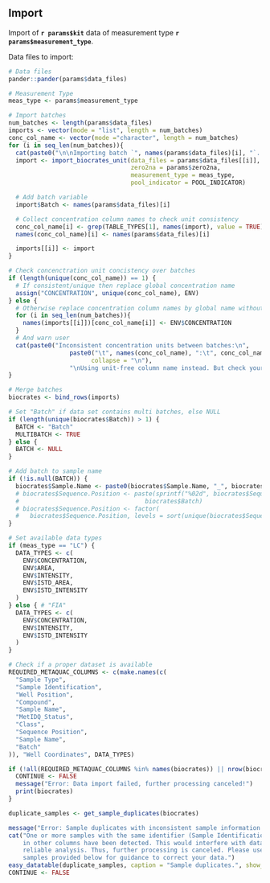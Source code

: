 ## Import

Import of **`r params$kit`** data of measurement type **`r params$measurement_type`**.

Data files to import:
```r
# Data files
pander::pander(params$data_files)
```

```r
# Measurement Type
meas_type <- params$measurement_type

# Import batches
num_batches <- length(params$data_files)
imports <- vector(mode = "list", length = num_batches)
conc_col_name <- vector(mode ="character", length = num_batches)
for (i in seq_len(num_batches)){
  cat(paste0("\n\nImporting batch `", names(params$data_files)[i], "`... "))
  import <- import_biocrates_unit(data_files = params$data_files[[i]],
                                  zero2na = params$zero2na,
                                  measurement_type = meas_type,
                                  pool_indicator = POOL_INDICATOR)

  # Add batch variable
  import$Batch <- names(params$data_files)[i]

  # Collect concentration column names to check unit consistency
  conc_col_name[i] <- grep(TABLE_TYPES[1], names(import), value = TRUE)
  names(conc_col_name)[i] <- names(params$data_files)[i]

  imports[[i]] <- import
}

# Check concenctration unit concistency over batches
if (length(unique(conc_col_name)) == 1) {
  # If consistent/unique then replace global concentration name
  assign("CONCENTRATION", unique(conc_col_name), ENV)
} else {
  # Otherwise replace concentration column names by global name without units
  for (i in seq_len(num_batches)){
    names(imports[[i]])[conc_col_name[i]] <- ENV$CONCENTRATION
  }
  # And warn user
  cat(paste0("Inconsistent concentration units between batches:\n",
                 paste0("\t", names(conc_col_name), ":\t", conc_col_name,
                       collapse = "\n"),
                 "\nUsing unit-free column name instead. But check your data!"))
}

# Merge batches
biocrates <- bind_rows(imports)

# Set "Batch" if data set contains multi batches, else NULL
if (length(unique(biocrates$Batch)) > 1) {
  BATCH <- "Batch"
  MULTIBATCH <- TRUE
} else {
  BATCH <- NULL
}

# Add batch to sample name
if (!is.null(BATCH)) {
  biocrates$Sample.Name <- paste0(biocrates$Sample.Name, "_", biocrates$Batch)
  # biocrates$Sequence.Position <- paste(sprintf("%02d", biocrates$Sequence.Position),
  #                                   biocrates$Batch)
  # biocrates$Sequence.Position <- factor(
  #   biocrates$Sequence.Position, levels = sort(unique(biocrates$Sequence.Position)))
}

# Set available data types
if (meas_type == "LC") {
  DATA_TYPES <- c(
    ENV$CONCENTRATION,
    ENV$AREA,
    ENV$INTENSITY,
    ENV$ISTD_AREA,
    ENV$ISTD_INTENSITY
  )
} else { # "FIA"
  DATA_TYPES <- c(
    ENV$CONCENTRATION,
    ENV$INTENSITY,
    ENV$ISTD_INTENSITY
  )
}
```

```r
# Check if a proper dataset is available
REQUIRED_METAQUAC_COLUMNS <- c(make.names(c(
  "Sample Type",
  "Sample Identification",
  "Well Position",
  "Compound",
  "Sample Name",
  "MetIDQ_Status",
  "Class",
  "Sequence Position",
  "Sample Name",
  "Batch"
)), "Well Coordinates", DATA_TYPES)

if (!all(REQUIRED_METAQUAC_COLUMNS %in% names(biocrates)) || nrow(biocrates) < 1) {
  CONTINUE <- FALSE
  message("Error: Data import failed, further processing canceled!")
  print(biocrates)
}
```


```r
duplicate_samples <- get_sample_duplicates(biocrates)
```

```r
message("Error: Sample duplicates with inconsistent sample information detected!")
cat("One or more samples with the same identifier (Sample Identification) but different annotations
    in other columns have been detected. This would interfere with data processing and prevent
    reliable analysis. Thus, further processing is canceled. Please use the list of duplicated
    samples provided below for guidance to correct your data.")
easy_datatable(duplicate_samples, caption = "Sample duplicates.", show_type = "statistics")
CONTINUE <- FALSE
```

